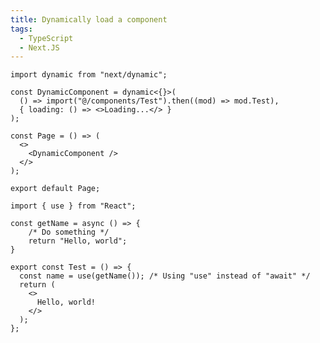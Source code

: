 ```yaml
---
title: Dynamically load a component
tags:
  - TypeScript
  - Next.JS
---
```


```tsx title="./Page.tsx"
import dynamic from "next/dynamic";

const DynamicComponent = dynamic<{}>(
  () => import("@/components/Test").then((mod) => mod.Test),
  { loading: () => <>Loading...</> }
);

const Page = () => (
  <>
    <DynamicComponent />
  </>
);

export default Page;
```

```tsx title="./components/Text.tsx"
import { use } from "React";

const getName = async () => {
	/* Do something */
	return "Hello, world";
}

export const Test = () => {
  const name = use(getName()); /* Using "use" instead of "await" */
  return (
    <>
      Hello, world!
    </>
  );
};
```
